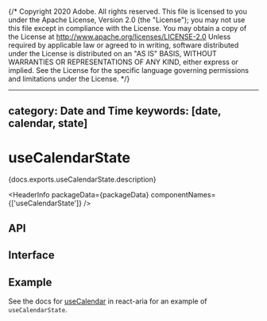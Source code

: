 {/* Copyright 2020 Adobe. All rights reserved.
This file is licensed to you under the Apache License, Version 2.0 (the "License");
you may not use this file except in compliance with the License. You may obtain a copy
of the License at http://www.apache.org/licenses/LICENSE-2.0
Unless required by applicable law or agreed to in writing, software distributed under
the License is distributed on an "AS IS" BASIS, WITHOUT WARRANTIES OR REPRESENTATIONS
OF ANY KIND, either express or implied. See the License for the specific language
governing permissions and limitations under the License. */}



---
category: Date and Time
keywords: [date, calendar, state]
---

# useCalendarState

<PageDescription>{docs.exports.useCalendarState.description}</PageDescription>

<HeaderInfo
  packageData={packageData}
  componentNames={['useCalendarState']} />

## API

<FunctionAPI function={docs.exports.useCalendarState} links={docs.links} />

## Interface

<ClassAPI links={docs.links} class={docs.links[docs.exports.useCalendarState.return.id]} />

## Example

See the docs for [useCalendar](/react-aria/useCalendar.html) in react-aria for an example of `useCalendarState`.
